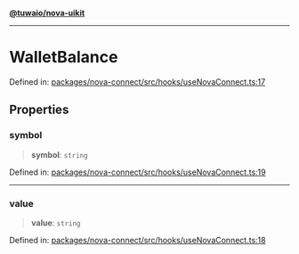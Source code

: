 [**@tuwaio/nova-uikit**](../../../../README.md)

***

# WalletBalance

Defined in: [packages/nova-connect/src/hooks/useNovaConnect.ts:17](https://github.com/TuwaIO/nova-uikit/blob/c5966b47098fadfcd351ee0f3acccb5fb074cf44/packages/nova-connect/src/hooks/useNovaConnect.ts#L17)

## Properties

### symbol

> **symbol**: `string`

Defined in: [packages/nova-connect/src/hooks/useNovaConnect.ts:19](https://github.com/TuwaIO/nova-uikit/blob/c5966b47098fadfcd351ee0f3acccb5fb074cf44/packages/nova-connect/src/hooks/useNovaConnect.ts#L19)

***

### value

> **value**: `string`

Defined in: [packages/nova-connect/src/hooks/useNovaConnect.ts:18](https://github.com/TuwaIO/nova-uikit/blob/c5966b47098fadfcd351ee0f3acccb5fb074cf44/packages/nova-connect/src/hooks/useNovaConnect.ts#L18)
